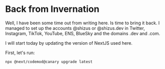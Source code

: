 # Back from Invernation

Well, I have been some time out from writing here. Is time to bring it back. I managed to set up the accounts @shizus or @shizus.dev in Twitter, Instagram, TikTok, YouTube, ENS, BlueSky and the domains .dev and .com.

I will start today by updating the version of NextJS used here.

First, let's run:

`npx @next/codemod@canary upgrade latest`

